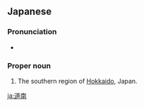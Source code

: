 ==Japanese==
{{ja-kanjitab|どう|なん|yomi=o}}

===Pronunciation===
* {{ja-pron|どうなん|y=o|acc=0}}

===Proper noun===
{{ja-pos|どうなん|proper}}

# The southern region of [[Hokkaido]], Japan.

[[ja:道南]]